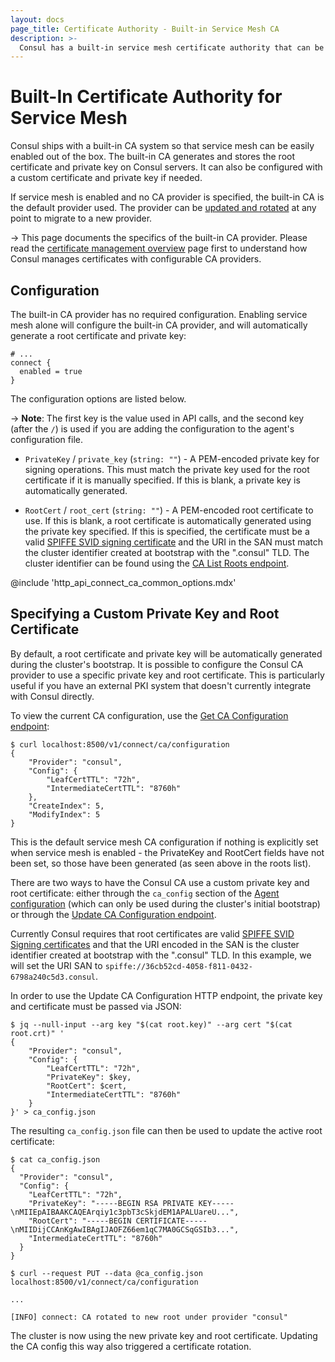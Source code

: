 ```yaml
---
layout: docs
page_title: Certificate Authority - Built-in Service Mesh CA
description: >-
  Consul has a built-in service mesh certificate authority that can be used to secure your service mesh without needing a separate CA system. Learn how to configure the built-in service mesh CA as a root CA or an intermediate CA connected to an existing PKI system.
---
```


# Built-In Certificate Authority for Service Mesh

Consul ships with a built-in CA system so that service mesh can be
easily enabled out of the box. The built-in CA generates and stores the
root certificate and private key on Consul servers. It can also be
configured with a custom certificate and private key if needed.

If service mesh is enabled and no CA provider is specified, the built-in
CA is the default provider used. The provider can be
[updated and rotated](/consul/docs/connect/ca#root-certificate-rotation)
at any point to migrate to a new provider.

-> This page documents the specifics of the built-in CA provider.
Please read the [certificate management overview](/consul/docs/connect/ca)
page first to understand how Consul manages certificates with configurable
CA providers.

## Configuration

The built-in CA provider has no required configuration. Enabling service mesh
alone will configure the built-in CA provider, and will automatically generate
a root certificate and private key:

<CodeBlockConfig filename="/etc/consul.d/config.hcl">

```hcl
# ...
connect {
  enabled = true
}
```

</CodeBlockConfig>

The configuration options are listed below.

-> **Note**: The first key is the value used in API calls, and the second key
(after the `/`) is used if you are adding the configuration to the agent's
configuration file.

- `PrivateKey` / `private_key` (`string: ""`) - A PEM-encoded private key
  for signing operations. This must match the private key used for the root
  certificate if it is manually specified. If this is blank, a private key
  is automatically generated.

- `RootCert` / `root_cert` (`string: ""`) - A PEM-encoded root certificate
  to use. If this is blank, a root certificate is automatically generated
  using the private key specified. If this is specified, the certificate
  must be a valid
  [SPIFFE SVID signing certificate](https://github.com/spiffe/spiffe/blob/master/standards/X509-SVID.md)
  and the URI in the SAN must match the cluster identifier created at
  bootstrap with the ".consul" TLD. The cluster identifier can be found
  using the [CA List Roots endpoint](/consul/api-docs/connect/ca#list-ca-root-certificates).

@include 'http_api_connect_ca_common_options.mdx'

## Specifying a Custom Private Key and Root Certificate

By default, a root certificate and private key will be automatically
generated during the cluster's bootstrap. It is possible to configure
the Consul CA provider to use a specific private key and root certificate.
This is particularly useful if you have an external PKI system that doesn't
currently integrate with Consul directly.

To view the current CA configuration, use the [Get CA Configuration endpoint](/consul/api-docs/connect/ca#get-ca-configuration):

```shell-session
$ curl localhost:8500/v1/connect/ca/configuration
{
    "Provider": "consul",
    "Config": {
        "LeafCertTTL": "72h",
        "IntermediateCertTTL": "8760h"
    },
    "CreateIndex": 5,
    "ModifyIndex": 5
}
```

This is the default service mesh CA configuration if nothing is explicitly set when
service mesh is enabled - the PrivateKey and RootCert fields have not been set, so those have
been generated (as seen above in the roots list).

There are two ways to have the Consul CA use a custom private key and root certificate:
either through the `ca_config` section of the [Agent configuration](/consul/docs/agent/config/config-files#connect_ca_config) (which can only be used during the cluster's
initial bootstrap) or through the [Update CA Configuration endpoint](/consul/api-docs/connect/ca#update-ca-configuration).

Currently Consul requires that root certificates are valid [SPIFFE SVID Signing certificates](https://github.com/spiffe/spiffe/blob/master/standards/X509-SVID.md) and that the URI encoded
in the SAN is the cluster identifier created at bootstrap with the ".consul" TLD. In this
example, we will set the URI SAN to `spiffe://36cb52cd-4058-f811-0432-6798a240c5d3.consul`.

In order to use the Update CA Configuration HTTP endpoint, the private key and certificate
must be passed via JSON:

```shell-session
$ jq --null-input --arg key "$(cat root.key)" --arg cert "$(cat root.crt)" '
{
    "Provider": "consul",
    "Config": {
        "LeafCertTTL": "72h",
        "PrivateKey": $key,
        "RootCert": $cert,
        "IntermediateCertTTL": "8760h"
    }
}' > ca_config.json
```

The resulting `ca_config.json` file can then be used to update the active root certificate:

```shell-session
$ cat ca_config.json
{
  "Provider": "consul",
  "Config": {
    "LeafCertTTL": "72h",
    "PrivateKey": "-----BEGIN RSA PRIVATE KEY-----\nMIIEpAIBAAKCAQEArqiy1c3pbT3cSkjdEM1APALUareU...",
    "RootCert": "-----BEGIN CERTIFICATE-----\nMIIDijCCAnKgAwIBAgIJAOFZ66em1qC7MA0GCSqGSIb3...",
    "IntermediateCertTTL": "8760h"
  }
}

$ curl --request PUT --data @ca_config.json localhost:8500/v1/connect/ca/configuration

...

[INFO] connect: CA rotated to new root under provider "consul"
```

The cluster is now using the new private key and root certificate. Updating the CA config
this way also triggered a certificate rotation.
